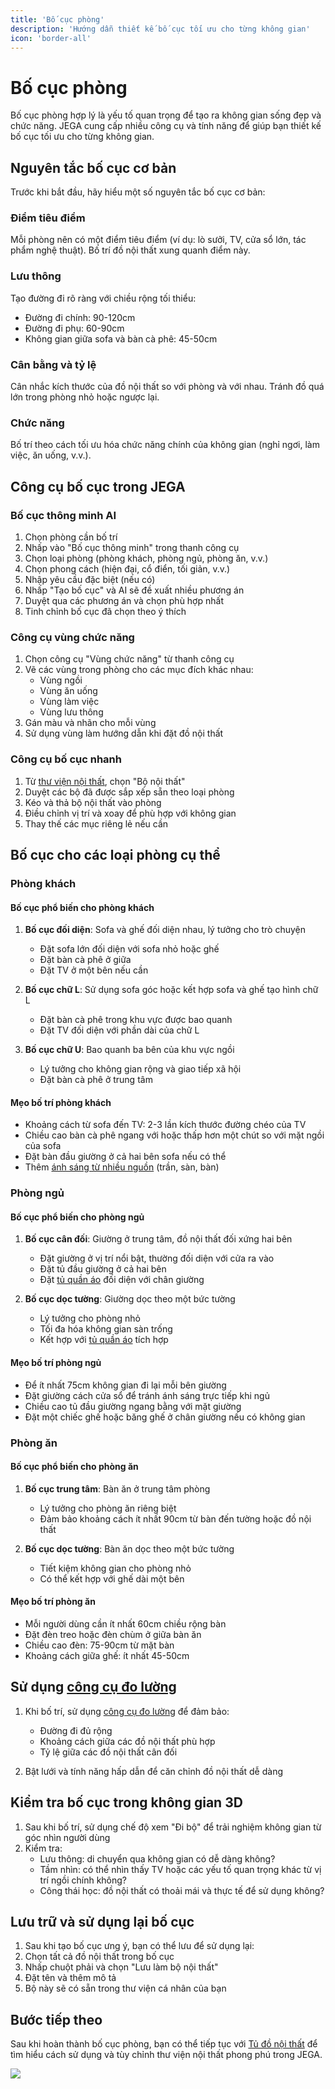 ```yaml
---
title: 'Bố cục phòng'
description: 'Hướng dẫn thiết kế bố cục tối ưu cho từng không gian'
icon: 'border-all'
---
```


# Bố cục phòng

Bố cục phòng hợp lý là yếu tố quan trọng để tạo ra không gian sống đẹp và chức năng. JEGA cung cấp nhiều công cụ và tính năng để giúp bạn thiết kế bố cục tối ưu cho từng không gian.

## Nguyên tắc bố cục cơ bản

Trước khi bắt đầu, hãy hiểu một số nguyên tắc bố cục cơ bản:

### Điểm tiêu điểm

Mỗi phòng nên có một điểm tiêu điểm (ví dụ: lò sưởi, TV, cửa sổ lớn, tác phẩm nghệ thuật). Bố trí đồ nội thất xung quanh điểm này.

### Lưu thông

Tạo đường đi rõ ràng với chiều rộng tối thiểu:
- Đường đi chính: 90-120cm
- Đường đi phụ: 60-90cm
- Không gian giữa sofa và bàn cà phê: 45-50cm

### Cân bằng và tỷ lệ

Cân nhắc kích thước của đồ nội thất so với phòng và với nhau. Tránh đồ quá lớn trong phòng nhỏ hoặc ngược lại.

### Chức năng

Bố trí theo cách tối ưu hóa chức năng chính của không gian (nghỉ ngơi, làm việc, ăn uống, v.v.).

## Công cụ bố cục trong JEGA

### Bố cục thông minh AI

1. Chọn phòng cần bố trí
2. Nhấp vào "Bố cục thông minh" trong thanh công cụ
3. Chọn loại phòng (phòng khách, phòng ngủ, phòng ăn, v.v.)
4. Chọn phong cách (hiện đại, cổ điển, tối giản, v.v.)
5. Nhập yêu cầu đặc biệt (nếu có)
6. Nhấp "Tạo bố cục" và AI sẽ đề xuất nhiều phương án
7. Duyệt qua các phương án và chọn phù hợp nhất
8. Tinh chỉnh bố cục đã chọn theo ý thích

### Công cụ vùng chức năng

1. Chọn công cụ "Vùng chức năng" từ thanh công cụ
2. Vẽ các vùng trong phòng cho các mục đích khác nhau:
   - Vùng ngồi
   - Vùng ăn uống
   - Vùng làm việc
   - Vùng lưu thông
3. Gán màu và nhãn cho mỗi vùng
4. Sử dụng vùng làm hướng dẫn khi đặt đồ nội thất

### Công cụ bố cục nhanh

1. Từ [thư viện nội thất](/trung-tam-huong-dan/vat-lieu-thiet-ke), chọn "Bộ nội thất"
2. Duyệt các bộ đã được sắp xếp sẵn theo loại phòng
3. Kéo và thả bộ nội thất vào phòng
4. Điều chỉnh vị trí và xoay để phù hợp với không gian
5. Thay thế các mục riêng lẻ nếu cần

## Bố cục cho các loại phòng cụ thể

### Phòng khách

#### Bố cục phổ biến cho phòng khách

1. **Bố cục đối diện**: Sofa và ghế đối diện nhau, lý tưởng cho trò chuyện
   - Đặt sofa lớn đối diện với sofa nhỏ hoặc ghế
   - Đặt bàn cà phê ở giữa
   - Đặt TV ở một bên nếu cần

2. **Bố cục chữ L**: Sử dụng sofa góc hoặc kết hợp sofa và ghế tạo hình chữ L
   - Đặt bàn cà phê trong khu vực được bao quanh
   - Đặt TV đối diện với phần dài của chữ L

3. **Bố cục chữ U**: Bao quanh ba bên của khu vực ngồi
   - Lý tưởng cho không gian rộng và giao tiếp xã hội
   - Đặt bàn cà phê ở trung tâm

#### Mẹo bố trí phòng khách

- Khoảng cách từ sofa đến TV: 2-3 lần kích thước đường chéo của TV
- Chiều cao bàn cà phê ngang với hoặc thấp hơn một chút so với mặt ngồi của sofa
- Đặt bàn đầu giường ở cả hai bên sofa nếu có thể
- Thêm [ánh sáng từ nhiều nguồn](/trung-tam-huong-dan/tuy-chinh-noi-that/he-thong-anh-sang) (trần, sàn, bàn)

### Phòng ngủ

#### Bố cục phổ biến cho phòng ngủ

1. **Bố cục cân đối**: Giường ở trung tâm, đồ nội thất đối xứng hai bên
   - Đặt giường ở vị trí nổi bật, thường đối diện với cửa ra vào
   - Đặt tủ đầu giường ở cả hai bên
   - Đặt [tủ quần áo](/trung-tam-huong-dan/tuy-chinh-noi-that/tu-do-noi-that) đối diện với chân giường

2. **Bố cục dọc tường**: Giường dọc theo một bức tường
   - Lý tưởng cho phòng nhỏ
   - Tối đa hóa không gian sàn trống
   - Kết hợp với [tủ quần áo](/trung-tam-huong-dan/tuy-chinh-noi-that/tu-do-noi-that) tích hợp

#### Mẹo bố trí phòng ngủ

- Để ít nhất 75cm không gian đi lại mỗi bên giường
- Đặt giường cách cửa sổ để tránh ánh sáng trực tiếp khi ngủ
- Chiều cao tủ đầu giường ngang bằng với mặt giường
- Đặt một chiếc ghế hoặc băng ghế ở chân giường nếu có không gian

### Phòng ăn

#### Bố cục phổ biến cho phòng ăn

1. **Bố cục trung tâm**: Bàn ăn ở trung tâm phòng
   - Lý tưởng cho phòng ăn riêng biệt
   - Đảm bảo khoảng cách ít nhất 90cm từ bàn đến tường hoặc đồ nội thất

2. **Bố cục dọc tường**: Bàn ăn dọc theo một bức tường
   - Tiết kiệm không gian cho phòng nhỏ
   - Có thể kết hợp với ghế dài một bên

#### Mẹo bố trí phòng ăn

- Mỗi người dùng cần ít nhất 60cm chiều rộng bàn
- Đặt đèn treo hoặc đèn chùm ở giữa bàn ăn
- Chiều cao đèn: 75-90cm từ mặt bàn
- Khoảng cách giữa ghế: ít nhất 45-50cm

## Sử dụng [công cụ đo lường](/trung-tam-huong-dan/thiet-ke-xay-dung/tao-mat-bang)

1. Khi bố trí, sử dụng [công cụ đo lường](/trung-tam-huong-dan/thiet-ke-xay-dung/tao-mat-bang) để đảm bảo:
   - Đường đi đủ rộng
   - Khoảng cách giữa các đồ nội thất phù hợp
   - Tỷ lệ giữa các đồ nội thất cân đối

2. Bật lưới và tính năng hấp dẫn để căn chỉnh đồ nội thất dễ dàng

## Kiểm tra bố cục trong không gian 3D

1. Sau khi bố trí, sử dụng chế độ xem "Đi bộ" để trải nghiệm không gian từ góc nhìn người dùng
2. Kiểm tra:
   - Lưu thông: di chuyển qua không gian có dễ dàng không?
   - Tầm nhìn: có thể nhìn thấy TV hoặc các yếu tố quan trọng khác từ vị trí ngồi chính không?
   - Công thái học: đồ nội thất có thoải mái và thực tế để sử dụng không?

## Lưu trữ và sử dụng lại bố cục

1. Sau khi tạo bố cục ưng ý, bạn có thể lưu để sử dụng lại:
2. Chọn tất cả đồ nội thất trong bố cục
3. Nhấp chuột phải và chọn "Lưu làm bộ nội thất"
4. Đặt tên và thêm mô tả
5. Bộ này sẽ có sẵn trong thư viện cá nhân của bạn

## Bước tiếp theo

Sau khi hoàn thành bố cục phòng, bạn có thể tiếp tục với [Tủ đồ nội thất](/trung-tam-huong-dan/tuy-chinh-noi-that/tu-do-noi-that) để tìm hiểu cách sử dụng và tùy chỉnh thư viện nội thất phong phú trong JEGA.

<Frame> 
  <img src="/images/huong-dan/bo-cuc-phong.png" />
</Frame>

